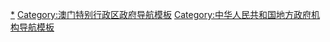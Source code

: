 [[Category:澳门政府部门|*]]
[[Category:澳门特别行政区政府导航模板|Category:澳门特别行政区政府导航模板]]
[[Category:中华人民共和国地方政府机构导航模板|Category:中华人民共和国地方政府机构导航模板]]